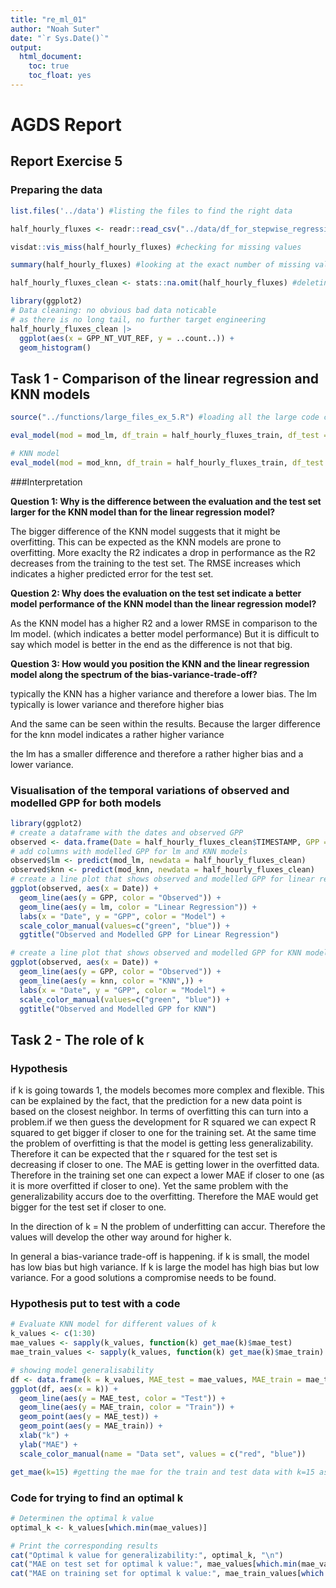 ```yaml
---
title: "re_ml_01"
author: "Noah Suter"
date: "`r Sys.Date()`"
output:
  html_document:
    toc: true
    toc_float: yes
---
```

# AGDS Report

## Report Exercise 5

### Preparing the data

```r
list.files('../data') #listing the files to find the right data
```


```r
half_hourly_fluxes <- readr::read_csv("../data/df_for_stepwise_regression.csv") # reading the data into R
```


```r
visdat::vis_miss(half_hourly_fluxes) #checking for missing values
```

```r
summary(half_hourly_fluxes) #looking at the exact number of missing values (NA) per row
```

```r
half_hourly_fluxes_clean <- stats::na.omit(half_hourly_fluxes) #deleting all the rows with missing values
```


```r
library(ggplot2)
# Data cleaning: no obvious bad data noticable
# as there is no long tail, no further target engineering
half_hourly_fluxes_clean |> 
  ggplot(aes(x = GPP_NT_VUT_REF, y = ..count..)) + 
  geom_histogram()
```

## Task 1 - Comparison of the linear regression and KNN models


```r
source("../functions/large_files_ex_5.R") #loading all the large code chunks form another .R file
```

```r
eval_model(mod = mod_lm, df_train = half_hourly_fluxes_train, df_test = half_hourly_fluxes_test) #running the lm model with test and train data
```
```r
# KNN model
eval_model(mod = mod_knn, df_train = half_hourly_fluxes_train, df_test = half_hourly_fluxes_test) #running the knn model with train and test data
```

###Interpretation

**Question 1: Why is the difference between the evaluation and the test set larger for the KNN model than for the linear regression model?**

The bigger difference of the KNN model suggests that it might be overfitting. This can be expected as the KNN models are prone to overfitting.
More exaclty the R2 indicates a drop in performance as the R2 decreases from the training to the test set.
The RMSE increases which indicates a higher predicted error for the test set.

**Question 2: Why does the evaluation on the test set indicate a better model performance of the KNN model than the linear regression model?**

As the KNN model has a higher R2 and a lower RMSE in comparison to the lm model. (which indicates a better model performance) But it is difficult to say which model is better in the end as the difference is not that big.

**Question 3: How would you position the KNN and the linear regression model along the spectrum of the bias-variance-trade-off?**

typically the KNN has a higher variance and therefore a lower bias.
The lm typically is lower variance and therefore higher bias

And the same can be seen within the results. Because the larger difference for the knn model indicates a rather higher variance

the lm has a smaller difference and therefore a rather higher bias and a lower variance.


### Visualisation of the temporal variations of observed and modelled GPP for both models

```r
library(ggplot2)
# create a dataframe with the dates and observed GPP
observed <- data.frame(Date = half_hourly_fluxes_clean$TIMESTAMP, GPP = half_hourly_fluxes_clean$GPP_NT_VUT_REF)
# add columns with modelled GPP for lm and KNN models
observed$lm <- predict(mod_lm, newdata = half_hourly_fluxes_clean)
observed$knn <- predict(mod_knn, newdata = half_hourly_fluxes_clean)
# create a line plot that shows observed and modelled GPP for linear regression models
ggplot(observed, aes(x = Date)) +
  geom_line(aes(y = GPP, color = "Observed")) +
  geom_line(aes(y = lm, color = "Linear Regression")) +
  labs(x = "Date", y = "GPP", color = "Model") +
  scale_color_manual(values=c("green", "blue")) +
  ggtitle("Observed and Modelled GPP for Linear Regression")
```
```r
# create a line plot that shows observed and modelled GPP for KNN models
ggplot(observed, aes(x = Date)) +
  geom_line(aes(y = GPP, color = "Observed")) +
  geom_line(aes(y = knn, color = "KNN",)) +
  labs(x = "Date", y = "GPP", color = "Model") +
  scale_color_manual(values=c("green", "blue")) +
  ggtitle("Observed and Modelled GPP for KNN")
```



## Task 2 - The role of k

### Hypothesis

if k is going towards 1, the models becomes more complex and flexible. This can be explained by the fact, that the prediction for a new data point is based on the closest neighbor. In terms of overfitting this can turn into a problem.if we then guess the development for R squared we can expect R squared to get bigger if closer to one for the training set. At the same time the problem of overfitting is that the model is getting less generalizability. Therefore it can be expected that the r squared for the test set is decreasing if closer to one.
The MAE is getting lower in the overfitted data. Therefore in the training set one can expect a lower MAE if closer to one (as it is more overfitted if closer to one). Yet the same problem with the generalizability accurs doe to the overfitting. Therefore the MAE would get bigger for the test set if closer to one.

In the direction of k = N the problem of underfitting can accur. Therefore the values will develop the other way around for higher k.

In general a bias-variance trade-off is happening. if k is small, the model has low bias but high variance. If k is large the model has high bias but low variance. For a good solutions a compromise needs to be found.

### Hypothesis put to test with a code

```r
# Evaluate KNN model for different values of k
k_values <- c(1:30)
mae_values <- sapply(k_values, function(k) get_mae(k)$mae_test)
mae_train_values <- sapply(k_values, function(k) get_mae(k)$mae_train)
```

```r
# showing model generalisability  
df <- data.frame(k = k_values, MAE_test = mae_values, MAE_train = mae_train_values)
ggplot(df, aes(x = k)) + 
  geom_line(aes(y = MAE_test, color = "Test")) + 
  geom_line(aes(y = MAE_train, color = "Train")) +
  geom_point(aes(y = MAE_test)) + 
  geom_point(aes(y = MAE_train)) + 
  xlab("k") + 
  ylab("MAE") +
  scale_color_manual(name = "Data set", values = c("red", "blue"))
```




```r
get_mae(k=15) #getting the mae for the train and test data with k=15 as example
```



### Code for trying to find an optimal k

```r
# Determinen the optimal k value
optimal_k <- k_values[which.min(mae_values)]

# Print the corresponding results
cat("Optimal k value for generalizability:", optimal_k, "\n")
cat("MAE on test set for optimal k value:", mae_values[which.min(mae_values)], "\n")
cat("MAE on training set for optimal k value:", mae_train_values[which.min(mae_values)], "\n")

```


